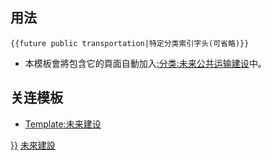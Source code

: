 {{ambox
| type = notice
| image = [[File:Applications-development current.svg|50px]]
| imageright = [[File:Icon_train.svg|50px|center]]
| issue = '''本文或本章節是關於未來的[[公共交通|公共运输]]建設或計-{zh-cn:划; zh-tw:畫}-。'''
| fix = 未有[[WP:可靠来源|可靠来源]]的[[WP:FUTURE|臆測內容]]可能會被移除，現時內容可能與竣工情況有所出入。
}}<includeonly>[[Category:未来公共运输建设|{{{1|{{PAGENAME}}}}}]]</includeonly><noinclude>

==用法==
<pre>{{future public transportation|特定分类索引字头(可省略)}}</pre>
*本模板會將包含它的頁面自動加入[[:分类:未来公共运输建设]]中。
[[Category:建築模板|未來建設]]

==关连模板==
*[[Template:未来建设]]

[[Category:未来建设模板|{{PAGENAME}}]]
</noinclude>